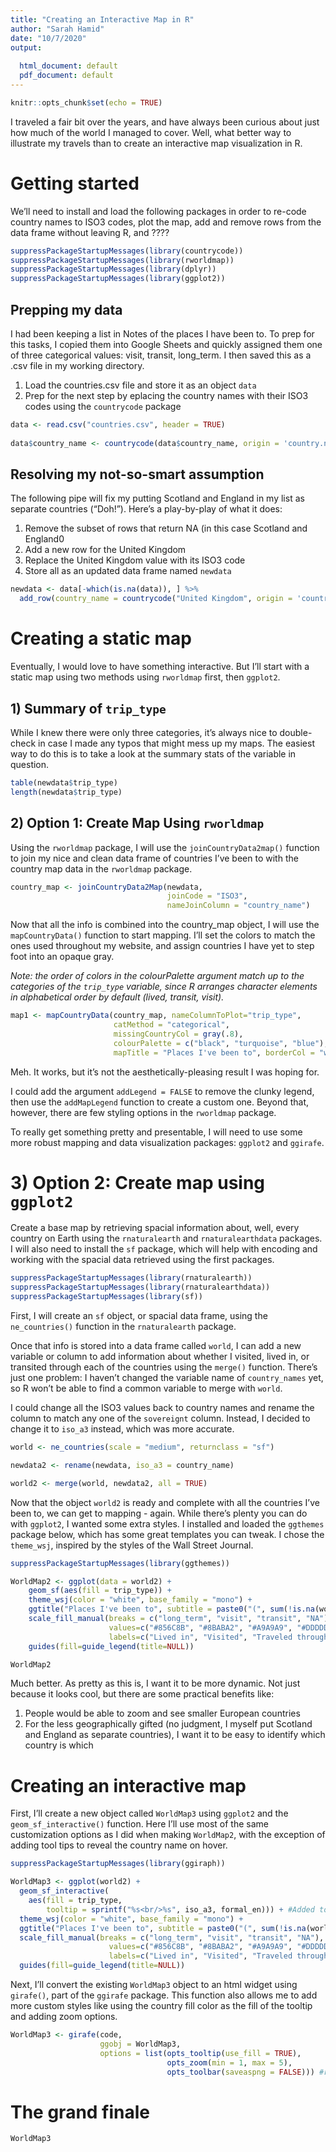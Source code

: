 ```yaml
---
title: "Creating an Interactive Map in R"
author: "Sarah Hamid"
date: "10/7/2020"
output:
  
  html_document: default
  pdf_document: default
---
```


```r
knitr::opts_chunk$set(echo = TRUE)
```

I traveled a fair bit over the years, and have always been curious about just how much of the world I managed to cover. Well, what better way to illustrate my travels than to create an interactive map visualization in R. 

# Getting started

We'll need to install and load the following packages in order to re-code country names to ISO3 codes, plot the map, add and remove rows from the data frame without leaving R, and ????

```r
suppressPackageStartupMessages(library(countrycode))
suppressPackageStartupMessages(library(rworldmap))
suppressPackageStartupMessages(library(dplyr))
suppressPackageStartupMessages(library(ggplot2))
```

## Prepping my data

I had been keeping a list in Notes of the places I have been to. To prep for this tasks, I copied them into Google Sheets and quickly assigned them one of three categorical values: visit, transit, long_term. I then saved this as a .csv file in my working directory. 

1. Load the countries.csv file and store it as an object `data`
2. Prep for the next step by eplacing the country names with their ISO3 codes using the `countrycode` package

```r

data <- read.csv("countries.csv", header = TRUE)
  
data$country_name <- countrycode(data$country_name, origin = 'country.name', destination = 'iso3c')

```

## Resolving my not-so-smart assumption 

The following pipe will fix my putting Scotland and England in my list as separate countries ("Doh!"). Here's a play-by-play of what it does:

1. Remove the subset of rows that return NA (in this case Scotland and England0
2. Add a new row for the United Kingdom
3. Replace the United Kingdom value with its ISO3 code
3. Store all as an updated data frame named `newdata`

```r

newdata <- data[-which(is.na(data)), ] %>%
  add_row(country_name = countrycode("United Kingdom", origin = 'country.name', destination = 'iso3c'), trip_type = "visit")

```

# Creating a static map

Eventually, I would love to have something interactive. But I'll start with a static map using two methods using `rworldmap` first, then `ggplot2`.

## 1) Summary of `trip_type`

While I knew there were only three categories, it's always nice to double-check in case I made any typos that might mess up my maps. The easiest way to do this is to take a look at the summary stats of the variable in question.

```r
table(newdata$trip_type)
length(newdata$trip_type)
```

## 2) Option 1: Create Map Using `rworldmap`
 
Using the `rworldmap` package, I will use the `joinCountryData2map()` function to join my nice and clean data frame of countries I've been to with the country map data in the `rworldmap` package.

```r
country_map <- joinCountryData2Map(newdata, 
                                   joinCode = "ISO3",
                                   nameJoinColumn = "country_name")
```

Now that all the info is combined into the country_map object, I will use the `mapCountryData()` function to start mapping. I'll set the colors to match the ones used throughout my website, and assign countries I have yet to step foot into an opaque gray.

*Note: the order of colors in the colourPalette argument match up to the categories of the `trip_type` variable, since R arranges character elements in alphabetical order by default (lived, transit, visit).*

```r
map1 <- mapCountryData(country_map, nameColumnToPlot="trip_type", 
                       catMethod = "categorical", 
                       missingCountryCol = gray(.8),
                       colourPalette = c("black", "turquoise", "blue"), 
                       mapTitle = "Places I've been to", borderCol = "white")

```

Meh. It works, but it's not the aesthetically-pleasing result I was hoping for.

I could add the argument `addLegend = FALSE` to remove the clunky legend, then use the `addMapLegend` function to create a custom one. Beyond that, however, there are few styling options in the `rworldmap` package.

To really get something pretty and presentable, I will need to use some more robust mapping and data visualization packages: `ggplot2` and `ggirafe`.

# 3) Option 2: Create map using `ggplot2`

Create a base map by retrieving spacial information about, well, every country on Earth using the `rnaturalearth` and `rnaturalearthdata` packages. I will also need to install the `sf` package, which will help with encoding and working with the spacial data retrieved using the first packages.

```r
suppressPackageStartupMessages(library(rnaturalearth))
suppressPackageStartupMessages(library(rnaturalearthdata))
suppressPackageStartupMessages(library(sf))
```

First, I will create an `sf` object, or spacial data frame, using the `ne_countries()` function in the `rnaturalearth` package. 

Once that info is stored into a data frame called `world`, I can add a new variable or column to add information about whether I visited, lived in, or transited through each of the countries using the `merge()` function. There's just one problem: I haven't changed the variable name of `country_names` yet, so R won't be able to find a common variable to merge with `world`.

I could change all the ISO3 values back to country names and rename the column to match any one of the `sovereignt` column. Instead, I decided to change it to `iso_a3` instead, which was more accurate.


```r
world <- ne_countries(scale = "medium", returnclass = "sf") 

newdata2 <- rename(newdata, iso_a3 = country_name)

world2 <- merge(world, newdata2, all = TRUE)
```

Now that the object `world2` is ready and complete with all the countries I've been to, we can get to mapping - again. While there's plenty you can do with `ggplot2`, I wanted some extra styles. I installed and loaded the `ggthemes` package below, which has some great templates you can tweak. I chose the `theme_wsj`, inspired by the styles of the Wall Street Journal.

```r
suppressPackageStartupMessages(library(ggthemes))

WorldMap2 <- ggplot(data = world2) +
    geom_sf(aes(fill = trip_type)) +
    theme_wsj(color = "white", base_family = "mono") + 
    ggtitle("Places I've been to", subtitle = paste0("(", sum(!is.na(world2$trip_type)), " countries)")) +
    scale_fill_manual(breaks = c("long_term", "visit", "transit", "NA"), 
                      values=c("#856C8B", "#8BABA2", "#A9A9A9", "#DDDDD"),
                      labels=c("Lived in", "Visited", "Traveled through", "NA")) +
    guides(fill=guide_legend(title=NULL))

WorldMap2

```

Much better. As pretty as this is, I want it to be more dynamic. Not just because it looks cool, but there are some practical benefits like:

1. People would be able to zoom and see smaller European countries
2. For the less geographically gifted (no judgment, I myself put Scotland and England as separate countries), I want it to be easy to identify which country is which

# Creating an interactive map

First, I'll create a new object called `WorldMap3` using `ggplot2` and the `geom_sf_interactive()` function. Here I'll use most of the same customization options as I did when making `WorldMap2`, with the exception of adding tool tips to reveal the country name on hover.

```r
suppressPackageStartupMessages(library(ggiraph))

WorldMap3 <- ggplot(world2) +
  geom_sf_interactive(
    aes(fill = trip_type,
        tooltip = sprintf("%s<br/>%s", iso_a3, formal_en))) + #Added tooltip here
  theme_wsj(color = "white", base_family = "mono") + 
  ggtitle("Places I've been to", subtitle = paste0("(", sum(!is.na(world2$trip_type)), " countries)")) +
  scale_fill_manual(breaks = c("long_term", "visit", "transit", "NA"), 
                      values=c("#856C8B", "#8BABA2", "#A9A9A9", "#DDDDD"),
                      labels=c("Lived in", "Visited", "Traveled through", "Haven't visited yet")) +
  guides(fill=guide_legend(title=NULL))
```

Next, I'll convert the existing `WorldMap3` object to an html widget using `girafe()`, part of the `ggirafe` package. This function also allows me to add more custom styles like using the country fill color as the fill of the tooltip and adding zoom options.

```r
WorldMap3 <- girafe(code, 
                    ggobj = WorldMap3,
                    options = list(opts_tooltip(use_fill = TRUE),
                                   opts_zoom(min = 1, max = 5),
                                   opts_toolbar(saveaspng = FALSE))) #removes default "save as PNG' option on widget
```

# The grand finale

```r
WorldMap3
```



